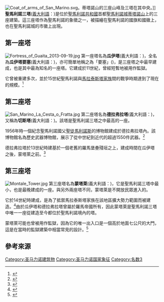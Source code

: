 [[File:Coat_of_arms_of_San_Marino.svg|thumb]]。蒂塔諾山的三座山峰及三塔在其中央。]]
'''聖馬利諾三塔'''([[義大利語|義大利語]]：'''{{lang|ita|Torri di San Marino}}''')是位於[[聖馬利諾共和國|聖馬利諾共和國]]首都[[聖馬利諾_(城市)|聖馬利諾城]][[蒂塔諾山|蒂塔諾山]]上的三座建築。這三座塔作為聖馬利諾的象徵之一，被描繪在聖馬利諾的國旗和國徽上，也在聖馬利諾城的市徽上出現。

== 第一座塔 ==
[[File:Fortress_of_Guaita_2013-09-19.jpg|thumb]]
{{主條目|瓜伊塔}}
第一座塔名為'''瓜伊塔'''(義大利語：'''{{lang|ita|La Guaita}}''')，全名為'''瓜伊塔要塞'''(義大利語：'''{{lang|ita|La Rocca o Guaita}}''')，亦可簡單地稱之為「要塞」({{lang|ita|La Rocca}})，是三座塔之中最早建成，也是其中最為知名的一座塔。它建成於11世紀，曾經短暫地被用作監獄。

它曾被重建多次，並於15世紀聖馬利諾與[[馬拉泰斯塔家族|馬拉泰斯塔家族]]間的戰爭時期達到了現在的規模。<ref>{{cite web|title=First Tower (Guaita)|url=http://www.visitsanmarino.com/on-line/en/home/experience/arts-and-culture/scheda31097700.html|website=www.visitsanmarino.com|accessdate=2 March 2015|archive-url=https://web.archive.org/web/20160913214403/http://www.visitsanmarino.com/on-line/en/home/experience/arts-and-culture/scheda31097700.html|archive-date=2016-09-13|dead-url=yes}}</ref>

== 第二座塔 ==
[[File:San_Marino_La_Cesta_o_Fratta.jpg|thumb]]
{{主條目|德拉弗拉塔}}
第二座塔名為'''德拉弗拉塔'''(義大利語：'''{{lang|ita|De La Fratta}}''')，又稱為'''切斯塔'''(義大利語：'''{{lang|ita|La Cesta}}''')。該塔是聖馬利諾三塔之中最高的一座。

1956年時一個紀念聖馬利諾國父[[聖徒|聖徒]][[馬利諾斯|馬利諾斯]]的博物館建成於德拉弗拉塔內。該博物館名為歷史武器博物館，展示了從中世紀到近代的超過1550件武器。<ref>{{cite web|title=Museum of Historical Weapons|url=http://www.zainoo.com/en/italy/emilia-romagna/san-marino/museum-of-historical-weapons|website=www.zainoo.com|accessdate=2 March 2015|archive-date=2016-06-04|archive-url=https://web.archive.org/web/20160604091538/https://www.zainoo.com/en/italy/emilia-romagna/san-marino/museum-of-historical-weapons|dead-url=yes}}</ref> 

德拉弗拉塔於13世紀時建基於一個老舊的羅馬堡壘殘垣之上，建成時間在瓜伊塔之後，蒙塔萊之前。<ref>{{cite web|title=Second Tower (Cesta)|url=http://www.visitsanmarino.com/on-line/en/home/experience/arts-and-culture/scheda31097701.html|website=www.visitsanmarino.com|accessdate=2 March 2015|archive-url=https://web.archive.org/web/20160304224358/http://www.visitsanmarino.com/on-line/en/home/experience/arts-and-culture/scheda31097701.html|archive-date=2016-03-04|dead-url=yes}}</ref>

== 第三座塔 ==
[[File:Montale_Tower.jpg|thumb]]
{{主條目|蒙塔萊 (聖馬利諾)}}
第三座塔名為'''蒙塔萊'''(義大利語：'''{{lang|ita|Il Montale}}''')，它是聖馬利諾三塔中最小，也是最晚建成的一座。與另外兩座塔不同，蒙塔萊是不開放民眾進入的。

它於14世紀時建成，是為了抵禦馬拉泰斯塔家族在該地區擴大勢力範圍而被建造。<ref>{{cite web|title=Montale (Third Tower)|url=http://www.zainoo.com/en/italy/emilia-romagna/san-marino/montale|website=www.zainoo.com|accessdate=2 March 2015|archive-date=2016-03-11|archive-url=https://web.archive.org/web/20160311075803/http://www.zainoo.com/en/italy/emilia-romagna/san-marino/montale|dead-url=yes}}</ref>由於瓜伊塔和德拉弗拉塔曾屬於羅馬帝國所有，因此蒙塔萊是聖馬利諾三塔中唯一一座從建造至今都位於聖馬利諾境內的塔。

蒙塔萊可能也曾被用作監獄，因為它的唯一出入口是一個高於地面七公尺的大門，這是在當時的監獄建築中相當常見的設計。<ref>{{cite web|title=Terza Torre (Montale)|url=http://www.visitsanmarino.com/on-line/en/home/experience/arts-and-culture/scheda31097705.html|website=www.visitsanmarino.com|accessdate=2 March 2015|archive-url=https://web.archive.org/web/20160913215128/http://www.visitsanmarino.com/on-line/en/home/experience/arts-and-culture/scheda31097705.html|archive-date=2016-09-13|dead-url=yes}}</ref>

==參考來源==
{{reflist}}
{{coord|43|56|06|N|12|27|00|E|display=title|source:eowiki}}

[[Category:圣马力诺建筑物|Category:圣马力诺建筑物]]
[[Category:圣马力诺国家象征|Category:圣马力诺国家象征]]
[[Category:名数3|Category:名数3]]